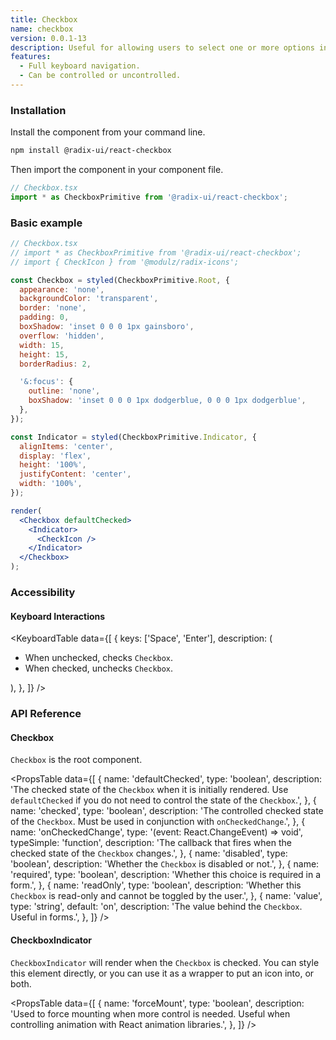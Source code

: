 ```yaml
---
title: Checkbox
name: checkbox
version: 0.0.1-13
description: Useful for allowing users to select one or more options in a form.
features:
  - Full keyboard navigation.
  - Can be controlled or uncontrolled.
---
```


### Installation

Install the component from your command line.

```bash
npm install @radix-ui/react-checkbox
```

Then import the component in your component file.

```jsx
// Checkbox.tsx
import * as CheckboxPrimitive from '@radix-ui/react-checkbox';
```

### Basic example

```jsx live manual
// Checkbox.tsx
// import * as CheckboxPrimitive from '@radix-ui/react-checkbox';
// import { CheckIcon } from '@modulz/radix-icons';

const Checkbox = styled(CheckboxPrimitive.Root, {
  appearance: 'none',
  backgroundColor: 'transparent',
  border: 'none',
  padding: 0,
  boxShadow: 'inset 0 0 0 1px gainsboro',
  overflow: 'hidden',
  width: 15,
  height: 15,
  borderRadius: 2,

  '&:focus': {
    outline: 'none',
    boxShadow: 'inset 0 0 0 1px dodgerblue, 0 0 0 1px dodgerblue',
  },
});

const Indicator = styled(CheckboxPrimitive.Indicator, {
  alignItems: 'center',
  display: 'flex',
  height: '100%',
  justifyContent: 'center',
  width: '100%',
});

render(
  <Checkbox defaultChecked>
    <Indicator>
      <CheckIcon />
    </Indicator>
  </Checkbox>
);
```

### Accessibility

#### Keyboard Interactions

<KeyboardTable
  data={[
    {
      keys: ['Space', 'Enter'],
      description: (
        <ul>
          <li>
            When unchecked, checks <Code>Checkbox</Code>.
          </li>
          <li>
            When checked, unchecks <Code>Checkbox</Code>.
          </li>
        </ul>
      ),
    },
  ]}
/>

### API Reference

#### Checkbox

`Checkbox` is the root component.

<PropsTable
  data={[
    {
      name: 'defaultChecked',
      type: 'boolean',
      description:
        'The checked state of the `Checkbox` when it is initially rendered. Use `defaultChecked` if you do not need to control the state of the `Checkbox`.',
    },
    {
      name: 'checked',
      type: 'boolean',
      description:
        'The controlled checked state of the `Checkbox`. Must be used in conjunction with `onCheckedChange`.',
    },
    {
      name: 'onCheckedChange',
      type: '(event: React.ChangeEvent<HTMLInputElement>) => void',
      typeSimple: 'function',
      description:
        'The callback that fires when the checked state of the `Checkbox` changes.',
    },
    {
      name: 'disabled',
      type: 'boolean',
      description: 'Whether the `Checkbox` is disabled or not.',
    },
    {
      name: 'required',
      type: 'boolean',
      description: 'Whether this choice is required in a form.',
    },
    {
      name: 'readOnly',
      type: 'boolean',
      description:
        'Whether this `Checkbox` is read-only and cannot be toggled by the user.',
    },
    {
      name: 'value',
      type: 'string',
      default: 'on',
      description: 'The value behind the `Checkbox`. Useful in forms.',
    },
  ]}
/>

#### CheckboxIndicator

`CheckboxIndicator` will render when the `Checkbox` is checked. You can style this element directly, or you can use it as a wrapper to put an icon into, or both.

<PropsTable
  data={[
    {
      name: 'forceMount',
      type: 'boolean',
      description:
        'Used to force mounting when more control is needed. Useful when controlling animation with React animation libraries.',
    },
  ]}
/>
